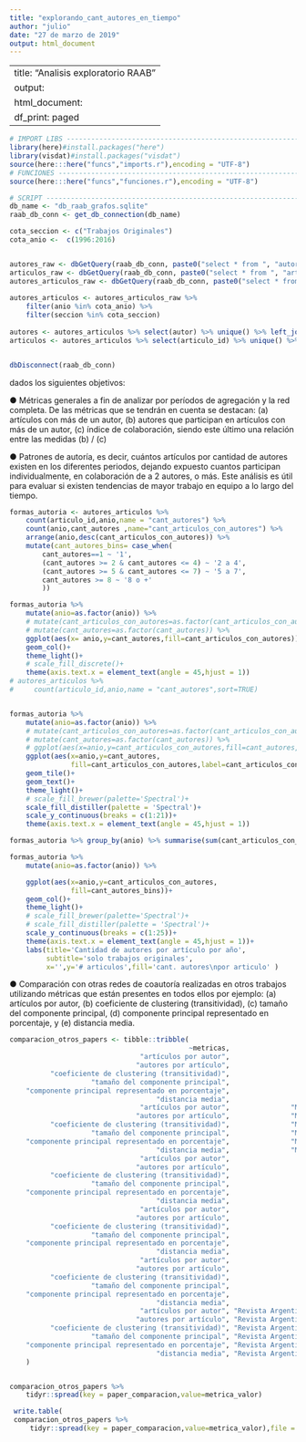 ```yaml
---
title: "explorando_cant_autores_en_tiempo"
author: "julio"
date: "27 de marzo de 2019"
output: html_document
---
```

---
title: "Analisis exploratorio RAAB"
output:
  html_document:
    df_print: paged
---


```r
# IMPORT LIBS ----------------------------------------------------------------------------
library(here)#install.packages("here")
library(visdat)#install.packages("visdat")
source(here:::here("funcs","imports.r"),encoding = "UTF-8")
# FUNCIONES -------------------------------------------------------------------
source(here:::here("funcs","funciones.r"),encoding = "UTF-8")
```

```r
# SCRIPT -------------------------------------------------------------------
db_name <- "db_raab_grafos.sqlite"
raab_db_conn <- get_db_connection(db_name)

cota_seccion <- c("Trabajos Originales")
cota_anio <-  c(1996:2016)


autores_raw <- dbGetQuery(raab_db_conn, paste0("select * from ", "autores" )) %>% as_tibble()
articulos_raw <- dbGetQuery(raab_db_conn, paste0("select * from ", "articulos" )) %>% as_tibble()
autores_articulos_raw <- dbGetQuery(raab_db_conn, paste0("select * from ", "autores_articulos" )) %>% as_tibble()
 
autores_articulos <- autores_articulos_raw %>% 
    filter(anio %in% cota_anio) %>% 
    filter(seccion %in% cota_seccion) 
    
autores <- autores_articulos %>% select(autor) %>% unique() %>% left_join(autores_raw)
articulos <- autores_articulos %>% select(articulo_id) %>% unique() %>% left_join(articulos_raw)


dbDisconnect(raab_db_conn)

```

dados los siguientes objetivos: 

● Métricas generales a fin de analizar por períodos de agregación y la red completa. De
las métricas que se tendrán en cuenta se destacan: (a) artículos con más de un autor,
(b) autores que participan en artículos con más de un autor, (c) índice de colaboración,
siendo este último una relación entre las medidas (b) / (c)

● Patrones de autoría, es decir, cuántos artículos por cantidad de autores existen en los
diferentes periodos, dejando expuesto cuantos participan individualmente, en
colaboración de a 2 autores, o más. Este análisis es útil para evaluar si existen
tendencias de mayor trabajo en equipo a lo largo del tiempo.


```r
formas_autoria <- autores_articulos %>% 
    count(articulo_id,anio,name = "cant_autores") %>% 
    count(anio,cant_autores ,name="cant_articulos_con_autores") %>% 
    arrange(anio,desc(cant_articulos_con_autores)) %>% 
    mutate(cant_autores_bins= case_when(
        cant_autores==1 ~ '1',
        (cant_autores >= 2 & cant_autores <= 4) ~ '2 a 4',
        (cant_autores >= 5 & cant_autores <= 7) ~ '5 a 7',
        cant_autores >= 8 ~ '8 o +'
        ))

formas_autoria %>% 
    mutate(anio=as.factor(anio)) %>% 
    # mutate(cant_articulos_con_autores=as.factor(cant_articulos_con_autores)) %>% 
    # mutate(cant_autores=as.factor(cant_autores)) %>% 
    ggplot(aes(x= anio,y=cant_autores,fill=cant_articulos_con_autores))+
    geom_col()+
    theme_light()+
    # scale_fill_discrete()+
    theme(axis.text.x = element_text(angle = 45,hjust = 1))
# autores_articulos %>% 
#     count(articulo_id,anio,name = "cant_autores",sort=TRUE)


formas_autoria %>% 
    mutate(anio=as.factor(anio)) %>% 
    # mutate(cant_articulos_con_autores=as.factor(cant_articulos_con_autores)) %>% 
    # mutate(cant_autores=as.factor(cant_autores)) %>%
    # ggplot(aes(x=anio,y=cant_articulos_con_autores,fill=cant_autores,label=cant_autores))+
    ggplot(aes(x=anio,y=cant_autores,
               fill=cant_articulos_con_autores,label=cant_articulos_con_autores))+
    geom_tile()+
    geom_text()+
    theme_light()+
    # scale_fill_brewer(palette='Spectral')+
    scale_fill_distiller(palette = 'Spectral')+
    scale_y_continuous(breaks = c(1:21))+
    theme(axis.text.x = element_text(angle = 45,hjust = 1))

formas_autoria %>% group_by(anio) %>% summarise(sum(cant_articulos_con_autores))

formas_autoria %>% 
    mutate(anio=as.factor(anio)) %>% 

    ggplot(aes(x=anio,y=cant_articulos_con_autores,
               fill=cant_autores_bins))+
    geom_col()+
    theme_light()+
    # scale_fill_brewer(palette='Spectral')+
    # scale_fill_distiller(palette = 'Spectral')+
    scale_y_continuous(breaks = c(1:25))+
    theme(axis.text.x = element_text(angle = 45,hjust = 1))+
    labs(title='Cantidad de autores por artículo por año',
         subtitle='solo trabajos originales',
         x='',y='# articulos',fill='cant. autores\npor articulo' )

```

● Comparación con otras redes de coautoría realizadas en otros trabajos utilizando
métricas que están presentes en todos ellos por ejemplo: (a) artículos por autor, (b)
coeficiente de clustering (transitividad), (c) tamaño del componente principal, (d)
componente principal representado en porcentaje, y (e) distancia media.

```r
comparacion_otros_papers <- tibble::tribble(
                                            ~metricas,                                             ~paper_comparacion, ~metrica_valor,
                                "artículos por autor",                           "Strategic management (Koseoglu 2016)",         "0.88",
                               "autores por artículo",                           "Strategic management (Koseoglu 2016)",         "1.13",
          "coeficiente de clustering (transitividad)",                           "Strategic management (Koseoglu 2016)",         "0.13",
                    "tamaño del componente principal",                           "Strategic management (Koseoglu 2016)",          "296",
    "componente principal representado en porcentaje",                           "Strategic management (Koseoglu 2016)",           "69",
                                    "distancia media",                           "Strategic management (Koseoglu 2016)",         "5.05",
                                "artículos por autor",               "Management and organization (Acedo et al.,2006a)",         "2.04",
                               "autores por artículo",               "Management and organization (Acedo et al.,2006a)",         "1.88",
          "coeficiente de clustering (transitividad)",               "Management and organization (Acedo et al.,2006a)",         "0.68",
                    "tamaño del componente principal",               "Management and organization (Acedo et al.,2006a)",         "4625",
    "componente principal representado en porcentaje",               "Management and organization (Acedo et al.,2006a)",         "45.4",
                                    "distancia media",               "Management and organization (Acedo et al.,2006a)",            "-",
                                "artículos por autor",                                     "Biomedical (Newman, 2001)",          "6.4",
                               "autores por artículo",                                     "Biomedical (Newman, 2001)",         "3.75",
          "coeficiente de clustering (transitividad)",                                     "Biomedical (Newman, 2001)",        "0.066",
                    "tamaño del componente principal",                                     "Biomedical (Newman, 2001)",      "1395693",
    "componente principal representado en porcentaje",                                     "Biomedical (Newman, 2001)",         "92.6",
                                    "distancia media",                                     "Biomedical (Newman, 2001)",          "4.6",
                                "artículos por autor",                      "Tourism and hospitality (Yeet al., 2013)",          "1.1",
                               "autores por artículo",                      "Tourism and hospitality (Yeet al., 2013)",         "1.87",
          "coeficiente de clustering (transitividad)",                      "Tourism and hospitality (Yeet al., 2013)",        "0.748",
                    "tamaño del componente principal",                      "Tourism and hospitality (Yeet al., 2013)",         "1376",
    "componente principal representado en porcentaje",                      "Tourism and hospitality (Yeet al., 2013)",         "59.3",
                                    "distancia media",                      "Tourism and hospitality (Yeet al., 2013)",          "7.2",
                                "artículos por autor",                               "Computer science (Newman, 2001)",          "2.6",
                               "autores por artículo",                               "Computer science (Newman, 2001)",         "2.22",
          "coeficiente de clustering (transitividad)",                               "Computer science (Newman, 2001)",        "0.496",
                    "tamaño del componente principal",                               "Computer science (Newman, 2001)",         "6396",
    "componente principal representado en porcentaje",                               "Computer science (Newman, 2001)",         "57.2",
                                    "distancia media",                               "Computer science (Newman, 2001)",          "9.7",
                                "artículos por autor", "Revista Argentina de Antropología Biológica (este estudio)",         "2.14",
                               "autores por artículo", "Revista Argentina de Antropología Biológica (este estudio)",         "3.68",
          "coeficiente de clustering (transitividad)", "Revista Argentina de Antropología Biológica (este estudio)",        "0.543",
                    "tamaño del componente principal", "Revista Argentina de Antropología Biológica (este estudio)",          "197",
    "componente principal representado en porcentaje", "Revista Argentina de Antropología Biológica (este estudio)",        "67.01",
                                    "distancia media", "Revista Argentina de Antropología Biológica (este estudio)",         "3.41"
    )


comparacion_otros_papers %>% 
    tidyr::spread(key = paper_comparacion,value=metrica_valor)

 write.table(
 comparacion_otros_papers %>% 
     tidyr::spread(key = paper_comparacion,value=metrica_valor),file = "export_comparacion.txt",row.names = FALSE,sep = "\t",fileEncoding = "UTF-8")

```

